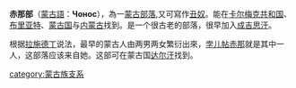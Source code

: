 '''赤那部'''（[[蒙古語|蒙古語]]：'''Чонос'''），為一[[蒙古|蒙古]][[部落|部落]],又可寫作[[丑奴|丑奴]]。能在[[卡尔梅克共和国|卡尔梅克共和国]]、[[布里亚特|布里亚特]]、[[蒙古国|蒙古国]]与[[内蒙古|内蒙古]]找到。是一个很古老的部落，很早加入[[成吉思汗|成吉思汗]]。

根据[[拉施德丁|拉施德丁]]说法，最早的蒙古人由两男两女繁衍出來，[[孛儿帖赤那|孛儿帖赤那]]就是其中一人，这部落应该来自她。这部可在蒙古国[[达尔汗|达尔汗]]找到。

{{蒙古小作品}}
[[category:蒙古族支系|category:蒙古族支系]]
